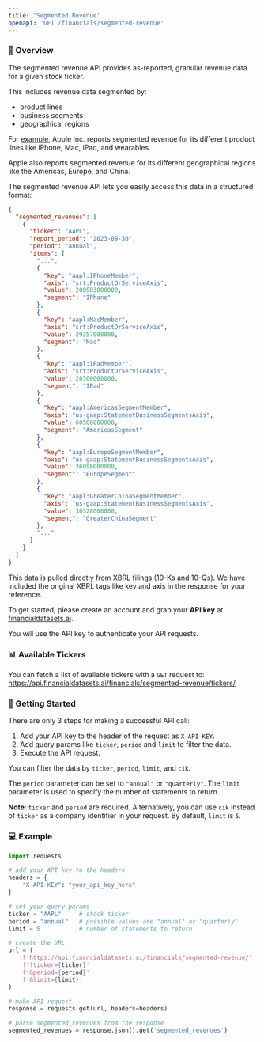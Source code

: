 ```yaml
---
title: 'Segmented Revenue'
openapi: 'GET /financials/segmented-revenue'
---
```


### 👋  Overview
The segmented revenue API provides as-reported, granular revenue data for a given stock ticker.

This includes revenue data segmented by:
- product lines
- business segments
- geographical regions

For [example](https://api.financialdatasets.ai/financials/segmented/?ticker=AAPL&limit=1&period=annual), Apple Inc. reports segmented revenue for its different product lines like iPhone, Mac, iPad, and wearables.

Apple also reports segmented revenue for its different geographical regions like the Americas, Europe, and China.

The segmented revenue API lets you easily access this data in a structured format:
```json
{
  "segmented_revenues": [
    {
      "ticker": "AAPL",
      "report_period": "2023-09-30",
      "period": "annual",
      "items": [
        "...",
        {
          "key": "aapl:IPhoneMember",
          "axis": "srt:ProductOrServiceAxis",
          "value": 200583000000,
          "segment": "IPhone"
        },
        {
          "key": "aapl:MacMember",
          "axis": "srt:ProductOrServiceAxis",
          "value": 29357000000,
          "segment": "Mac"
        },
        {
          "key": "aapl:IPadMember",
          "axis": "srt:ProductOrServiceAxis",
          "value": 28300000000,
          "segment": "IPad"
        },
        {
          "key": "aapl:AmericasSegmentMember",
          "axis": "us-gaap:StatementBusinessSegmentsAxis",
          "value": 60508000000,
          "segment": "AmericasSegment"
        },
        {
          "key": "aapl:EuropeSegmentMember",
          "axis": "us-gaap:StatementBusinessSegmentsAxis",
          "value": 36098000000,
          "segment": "EuropeSegment"
        },
        {
          "key": "aapl:GreaterChinaSegmentMember",
          "axis": "us-gaap:StatementBusinessSegmentsAxis",
          "value": 30328000000,
          "segment": "GreaterChinaSegment"
        },
        "..."
      ]
    }
  ]
}
```

This data is pulled directly from XBRL filings (10-Ks and 10-Qs).  We have included the original XBRL tags like key and axis in the response for your reference.

To get started, please create an account and grab your <b>API key</b> at [financialdatasets.ai](https://financialdatasets.ai).

You will use the API key to authenticate your API requests.

### 📊 Available Tickers
You can fetch a list of available tickers with a `GET` request to:
https://api.financialdatasets.ai/financials/segmented-revenue/tickers/

###  🚀  Getting Started
There are only 3 steps for making a successful API call:
1. Add your API key to the header of the request as `X-API-KEY`.
2. Add query params like `ticker`, `period` and `limit` to filter the data.
3. Execute the API request.

You can filter the data by `ticker`, `period`, `limit`, and `cik`.

The `period` parameter can be set to `"annual"` or `"quarterly"`. The `limit` parameter is used to specify the number of statements to return.

**Note**: `ticker` and `period` are required. Alternatively, you can use `cik` instead of `ticker` as a company identifier in your request.  By default, `limit` is `5`.

### 💻  Example
```python Segmented Revenue
import requests

# add your API key to the headers
headers = {
    "X-API-KEY": "your_api_key_here"
}

# set your query params
ticker = "AAPL"     # stock ticker
period = "annual"   # possible values are "annual" or "quarterly"
limit = 5           # number of statements to return

# create the URL
url = (
    f'https://api.financialdatasets.ai/financials/segmented-revenue/'
    f'?ticker={ticker}'
    f'&period={period}'
    f'&limit={limit}'
)

# make API request
response = requests.get(url, headers=headers)

# parse segmented_revenues from the response
segmented_revenues = response.json().get('segmented_revenues')
```
